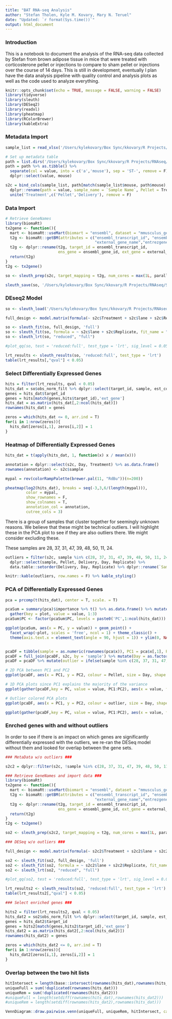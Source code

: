 ```yaml
---
title: "BAT RNA-seq Analysis"
author: "Stefan Tholen, Kyle M. Kovary, Mary N. Teruel"
date: "Updated: `r format(Sys.time())`"
output: html_document
---
```


### Introduction

This is a notebook to document the analysis of the RNA-seq data collected by Stefan from brown adipose tissue in mice that were treated with corticosterone pellet or injections to compare to sham pellet or injections over the course of 14 days. This is still in development, eventually I plan have the data analysis pipeline with quality control and analysis plots as well as the code used to analyze everything.

```r
knitr::opts_chunk$set(echo = TRUE, message = FALSE, warning = FALSE)
library(tidyverse)
library(sleuth)
library(DESeq2)
library(readxl)
library(pheatmap)
library(RColorBrewer)
library(kableExtra)
```

### Metadata Import

```r
sample_list = read_xlsx('/Users/kylekovary/Box Sync/kkovary/R Projects/RNAseq/Stefan RNA-seq BAT analysis/Stefan Tholen_Samples_for_RNAseq_BAT.xlsx')

# Set up metadata table
path = list.dirs('/Users/kylekovary/Box Sync/kkovary/R Projects/RNAseq/Stefan RNA-seq BAT analysis/kallisto_output/')[-c(1,2)]
path = path %>% as.tibble() %>% 
  separate(col = value, into = c('a','mouse'), sep = 'ST-', remove = F) %>% 
  dplyr::select(value, mouse)

s2c = bind_cols(sample_list, path[match(sample_list$mouse, path$mouse),1]) %>%
  dplyr::rename(path = value, sample_name = `Sample Name`, Pellet = Treatment) %>% 
  unite('Treatment',c('Pellet','Delivery'), remove = F)

```

### Data Import

```r

# Retrieve GeneNames
library(biomaRt)
tx2gene <- function(){
  mart <- biomaRt::useMart(biomart = "ensembl", dataset = "mmusculus_gene_ensembl")
  t2g <- biomaRt::getBM(attributes = c("ensembl_transcript_id", "ensembl_gene_id",
                                       "external_gene_name","entrezgene"), mart = mart)
  t2g <- dplyr::rename(t2g, target_id = ensembl_transcript_id,
                       ens_gene = ensembl_gene_id, ext_gene = external_gene_name)
  return(t2g)
}
t2g <- tx2gene()

so <- sleuth_prep(s2c, target_mapping = t2g, num_cores = max(1L, parallel::detectCores() - 1L), extra_bootstrap_summary = TRUE)

sleuth_save(so, '/Users/kylekovary/Box Sync/kkovary/R Projects/RNAseq/Stefan RNA-seq BAT analysis/so')

```

### DEseq2 Model

```r

so <- sleuth_load('/Users/kylekovary/Box Sync/kkovary/R Projects/RNAseq/Stefan RNA-seq BAT analysis/so')

full_design <- model.matrix(formula(~ s2c$Treatment + s2c$lane + s2c$Replicate, s2c$Day))

so <- sleuth_fit(so, full_design, 'full')
so <- sleuth_fit(so, formula = ~ s2c$lane + s2c$Replicate, fit_name = "reduced")
so <- sleuth_lrt(so, "reduced", "full")

#plot_qq(so, test = 'reduced:full', test_type = 'lrt', sig_level = 0.05)

lrt_results <- sleuth_results(so, 'reduced:full', test_type = 'lrt')
table(lrt_results[,"qval"] < 0.05)
```

### Select Differentially Expressed Genes

```r
hits = filter(lrt_results, qval < 0.05)
hits_dat = so$obs_norm_filt %>% dplyr::select(target_id, sample, est_counts) %>% filter(target_id %in% hits$target_id) %>% spread(key = sample, value = est_counts)
genes = hits_dat$target_id
genes = hits[match(genes,hits$target_id),'ext_gene']
hits_dat = as.matrix(hits_dat[,2:ncol(hits_dat)])
rownames(hits_dat) = genes

zeros = which(hits_dat <= 0, arr.ind = T)
for(i in 1:nrow(zeros)){
  hits_dat[zeros[i,1], zeros[i,2]] = 1
}
```

### Heatmap of Differentially Expressed Genes

```r
hits_dat = t(apply(hits_dat, 1, function(x) x / mean(x)))

annotation = dplyr::select(s2c, Day, Treatment) %>% as.data.frame()
rownames(annotation) <- s2c$sample

mypal = rev(colorRampPalette(brewer.pal(11, "RdBu"))(n=200))

pheatmap(log2(hits_dat), breaks = seq(-3,3,6/(length(mypal))), 
         color = mypal, 
         show_rownames = F,
         show_colnames = T,
         annotation_col = annotation,
         cutree_cols = 3)

```

There is a group of samples that cluster together for seemingly unknown reasons. We believe that these might be technical outliers. I will highlight these in the PCA plot to see if they are also outliers there. We might consider excluding these.

These samples are 28, 37, 31, 47, 39, 48, 50, 11, 24.

```r
outliers = filter(s2c, sample %in% c(28, 37, 31, 47, 39, 48, 50, 11, 24)) %>% 
  dplyr::select(sample, Pellet, Delivery, Day, Replicate) %>% 
  data.table::setorder(Delivery, Day, Replicate) %>% dplyr::rename(`Sample #` = sample, Condition = Pellet)

knitr::kable(outliers, row.names = F) %>% kable_styling()
```


### PCA of Differentially Expressed Genes

```r
pca = prcomp(t(hits_dat), center = T, scale. = T)

pcaSum = summary(pca)$importance %>% t() %>% as.data.frame() %>% mutate(PC = rownames(.)) %>%
  gather(key = plot, value = value, 1:3)
pcaSum$PC <- factor(pcaSum$PC, levels = paste0('PC',1:ncol(hits_dat)))

ggplot(pcaSum, aes(x = PC, y = value)) + geom_point() +
  facet_wrap(~plot, scales = 'free', ncol = 1) + theme_classic() +
  theme(axis.text.x = element_text(angle = 90, hjust = 1)) + ylim(0, NA)


pcaDF = tibble(sample = as.numeric(rownames(pca$x)), PC1 = pca$x[,1], PC2 = pca$x[,2])
pcaDF = full_join(pcaDF, s2c, by = 'sample') %>% mutate(Day = as.factor(Day))
pcaDF = pcaDF %>% mutate(outlier = ifelse(sample %in% c(28, 37, 31, 47, 39, 48, 50, 11, 24), T, F))

# 2D PCA between PC1 and PC2
ggplot(pcaDF, aes(x = PC1, y = PC2, colour = Pellet, size = Day, shape = Delivery)) + geom_point(alpha = 0.5) + theme_bw()

# 1D PCA plots since PC1 explains the majority of the variance
ggplot(gather(pcaDF,key = PC, value = value, PC1:PC2), aes(x = value, fill = Treatment)) + geom_dotplot(alpha = 0.5, binwidth = 5) + theme_bw() + facet_wrap(~PC, ncol = 1)

# Outlier colored PCA plots
ggplot(pcaDF, aes(x = PC1, y = PC2, colour = outlier, size = Day, shape = Delivery)) + geom_point(alpha = 0.5) + theme_bw()

ggplot(gather(pcaDF,key = PC, value = value, PC1:PC2), aes(x = value, fill = outlier)) + geom_dotplot(alpha = 0.5, binwidth = 5) + theme_bw() + facet_wrap(~PC, ncol = 1)

```


### Enrched genes with and without outliers

In order to see if there is an impact on which genes are significantly differentially expressed with the outliers, we re-ran the DESeq model without them and looked for overlap between the gene sets.

```r

### MetaData w/o outliers ###

s2c2 = dplyr::filter(s2c, !sample %in% c(28, 37, 31, 47, 39, 48, 50, 11, 24))

### Retrieve GeneNames and import data ###
library(biomaRt)
tx2gene <- function(){
  mart <- biomaRt::useMart(biomart = "ensembl", dataset = "mmusculus_gene_ensembl")
  t2g <- biomaRt::getBM(attributes = c("ensembl_transcript_id", "ensembl_gene_id",
                                       "external_gene_name","entrezgene"), mart = mart)
  t2g <- dplyr::rename(t2g, target_id = ensembl_transcript_id,
                       ens_gene = ensembl_gene_id, ext_gene = external_gene_name)
  return(t2g)
}
t2g <- tx2gene()

so2 <- sleuth_prep(s2c2, target_mapping = t2g, num_cores = max(1L, parallel::detectCores() - 1L), extra_bootstrap_summary = TRUE)

### DESeq w/o outliers ###

full_design <- model.matrix(formula(~ s2c2$Treatment + s2c2$lane + s2c2$Replicate, s2c2$Day))

so2 <- sleuth_fit(so2, full_design, 'full')
so2 <- sleuth_fit(so2, formula = ~ s2c2$lane + s2c2$Replicate, fit_name = "reduced")
so2 <- sleuth_lrt(so2, "reduced", "full")

#plot_qq(so2, test = 'reduced:full', test_type = 'lrt', sig_level = 0.05)

lrt_results2 <- sleuth_results(so2, 'reduced:full', test_type = 'lrt')
table(lrt_results2[,"qval"] < 0.05)

### Select enriched genes ###

hits2 = filter(lrt_results2, qval < 0.05)
hits_dat2 = so2$obs_norm_filt %>% dplyr::select(target_id, sample, est_counts) %>% filter(target_id %in% hits2$target_id) %>% spread(key = sample, value = est_counts)
genes = hits_dat2$target_id
genes = hits2[match(genes,hits2$target_id),'ext_gene']
hits_dat2 = as.matrix(hits_dat2[,2:ncol(hits_dat2)])
rownames(hits_dat2) = genes

zeros = which(hits_dat2 <= 0, arr.ind = T)
for(i in 1:nrow(zeros)){
  hits_dat2[zeros[i,1], zeros[i,2]] = 1
}
```

### Overlap between the two hit lists

```r
hitIntersect = length(base::intersect(rownames(hits_dat),rownames(hits_dat2)))
uniqueFull = sum(!duplicated(rownames(hits_dat)))
uniqueRem = sum(!duplicated(rownames(hits_dat2)))
#uniqueFull = length(setdiff(rownames(hits_dat),rownames(hits_dat2)))
#uniqueRem = length(setdiff(rownames(hits_dat2),rownames(hits_dat)))

VennDiagram::draw.pairwise.venn(uniqueFull, uniqueRem, hitIntersect, category = c("All Samples", "Outliers Removed"), lty = rep("blank", 2), fill = c("light blue", "pink"), alpha = rep(0.5, 2))
```








